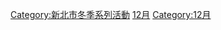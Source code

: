 {{Catnav|頁面分類|历史|事件|週期性事件|年度活動|依月份分類的年度活動}}
{{Catnav|頁面分類|自然|現象|周期性现象|週期性事件|年度活動|依月份分類的年度活動}}

[[Category:新北市冬季系列活動|Category:新北市冬季系列活動]]
[[Category:各月份年度事件|12月]]
[[Category:12月|Category:12月]]